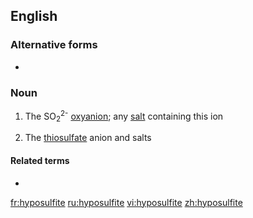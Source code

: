 ==English==

===Alternative forms===
* {{l|en|hyposulphite}}

===Noun===
{{wikipedia}}
{{en-noun}}

# {{label|en|inorganic chemistry}} The SO<sub>2</sub><sup>2-</sup> [[oxyanion]]; any [[salt]] containing this ion
# {{label|en|inorganic compound}} The [[thiosulfate]] anion and salts

====Related terms====
* {{l|en|hyposulfurous}}

[[fr:hyposulfite]]
[[ru:hyposulfite]]
[[vi:hyposulfite]]
[[zh:hyposulfite]]